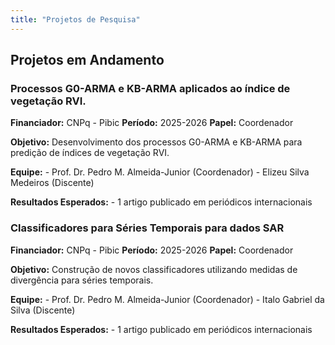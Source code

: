 ```yaml
---
title: "Projetos de Pesquisa"
---
```


## Projetos em Andamento

### Processos G0-ARMA e KB-ARMA aplicados ao índice de vegetação RVI. 
**Financiador:** CNPq - Pibic
**Período:** 2025-2026 
**Papel:** Coordenador

**Objetivo:** Desenvolvimento dos processos G0-ARMA e KB-ARMA para predição de índices de vegetação RVI.

**Equipe:**
- Prof. Dr. Pedro M. Almeida-Junior (Coordenador)
- Elizeu Silva Medeiros (Discente)

**Resultados Esperados:**
- 1 artigo publicado em periódicos internacionais


### Classificadores para Séries Temporais para dados SAR
**Financiador:** CNPq - Pibic
**Período:** 2025-2026 
**Papel:** Coordenador

**Objetivo:** Construção de novos classificadores utilizando medidas de divergência para séries temporais.

**Equipe:**
- Prof. Dr. Pedro M. Almeida-Junior (Coordenador)
- Italo Gabriel da Silva (Discente)

**Resultados Esperados:**
- 1 artigo publicado em periódicos internacionais
